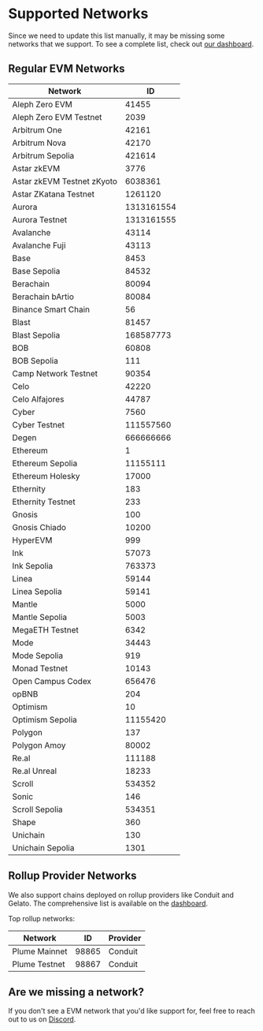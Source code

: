 # Supported Networks

Since we need to update this list manually, it may be missing some networks that we support. To see a complete list, check out [our dashboard](https://dashboard.zerodev.app/).

## Regular EVM Networks

| Network                    | ID         |
| -------------------------- | ---------- |
| Aleph Zero EVM             | 41455      |
| Aleph Zero EVM Testnet     | 2039       |
| Arbitrum One               | 42161      |
| Arbitrum Nova              | 42170      |
| Arbitrum Sepolia           | 421614     |
| Astar zkEVM                | 3776       |
| Astar zkEVM Testnet zKyoto | 6038361    |
| Astar ZKatana Testnet      | 1261120    |
| Aurora                     | 1313161554 |
| Aurora Testnet             | 1313161555 |
| Avalanche                  | 43114      |
| Avalanche Fuji             | 43113      |
| Base                       | 8453       |
| Base Sepolia               | 84532      |
| Berachain                  | 80094      |
| Berachain bArtio           | 80084      |
| Binance Smart Chain        | 56         |
| Blast                      | 81457      |
| Blast Sepolia              | 168587773  |
| BOB                        | 60808      |
| BOB Sepolia                | 111        |
| Camp Network Testnet       | 90354      |
| Celo                       | 42220      |
| Celo Alfajores             | 44787      |
| Cyber                      | 7560       |
| Cyber Testnet              | 111557560  |
| Degen                      | 666666666  |
| Ethereum                   | 1          |
| Ethereum Sepolia           | 11155111   |
| Ethereum Holesky           | 17000      |
| Ethernity                  | 183        |
| Ethernity Testnet          | 233        |
| Gnosis                     | 100        |
| Gnosis Chiado              | 10200      |
| HyperEVM                   | 999        |
| Ink                        | 57073      |
| Ink Sepolia                | 763373     |
| Linea                      | 59144      |
| Linea Sepolia              | 59141      |
| Mantle                     | 5000       |
| Mantle Sepolia             | 5003       |
| MegaETH Testnet            | 6342       |
| Mode                       | 34443      |
| Mode Sepolia               | 919        |
| Monad Testnet              | 10143      |
| Open Campus Codex          | 656476     |
| opBNB                      | 204        |
| Optimism                   | 10         |
| Optimism Sepolia           | 11155420   |
| Polygon                    | 137        |
| Polygon Amoy               | 80002      |
| Re.al                      | 111188     |
| Re.al Unreal               | 18233      |
| Scroll                     | 534352     |
| Sonic                      | 146        |
| Scroll Sepolia             | 534351     |
| Shape                      | 360        |
| Unichain                   | 130        |
| Unichain Sepolia           | 1301       |

## Rollup Provider Networks

We also support chains deployed on rollup providers like Conduit and Gelato. The comprehensive list is available on the [dashboard](https://dashboard.zerodev.app/).

Top rollup networks:

| Network       | ID    | Provider |
| ------------- | ----- | -------- |
| Plume Mainnet | 98865 | Conduit  |
| Plume Testnet | 98867 | Conduit  |

## Are we missing a network?

If you don't see a EVM network that you'd like support for, feel free to reach out to us on [Discord](https://discord.gg/KS9MRaTSjx).
